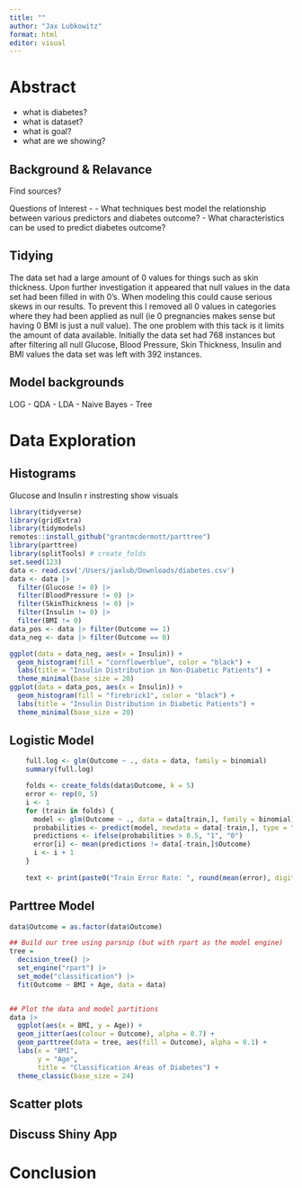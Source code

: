 ```yaml
---
title: ""
author: "Jax Lubkowitz"
format: html
editor: visual
---
```


# Abstract
- what is diabetes?
- what is dataset?
- what is goal?
- what are we showing?

## Background & Relavance

Find sources?

Questions of Interest - 
- What techniques best model the relationship between various predictors and diabetes outcome?
- What characteristics can be used to predict diabetes outcome?


## Tidying 
  The data set had a large amount of 0 values for things such as skin thickness. Upon further investigation it appeared that null values in the data set had been filled in with 0's. When modeling this could cause serious skews in our results. To prevent this I removed all 0 values in categories where they had been applied as null (ie 0 pregnancies makes sense but having 0 BMI is just a null value). The one problem with this tack is it limits the amount of data available. Initially the data set had 768 instances but after filtering all null Glucose, Blood Pressure, Skin Thickness, Insulin and BMI values the data set was left with 392 instances. 


## Model backgrounds
LOG - QDA - LDA - Naive Bayes - Tree

# Data Exploration
## Histograms
Glucose and Insulin r instresting
show visuals 

```r
library(tidyverse)
library(gridExtra)
library(tidymodels)
remotes::install_github("grantmcdermott/parttree")
library(parttree)
library(splitTools) # create_folds
set.seed(123)
data <- read.csv('/Users/jaxlub/Downloads/diabetes.csv')
data <- data |> 
  filter(Glucose != 0) |>
  filter(BloodPressure != 0) |>
  filter(SkinThickness != 0) |>
  filter(Insulin != 0) |>
  filter(BMI != 0)
data_pos <- data |> filter(Outcome == 1) 
data_neg <- data |> filter(Outcome == 0) 
```

```r
ggplot(data = data_neg, aes(x = Insulin)) +
  geom_histogram(fill = "cornflowerblue", color = "black") + 
  labs(title = "Insulin Distribution in Non-Diabetic Patients") + 
  theme_minimal(base_size = 20)
ggplot(data = data_pos, aes(x = Insulin)) +
  geom_histogram(fill = "firebrick1", color = "black") + 
  labs(title = "Insulin Distribution in Diabetic Patients") + 
  theme_minimal(base_size = 20)
```


## Logistic Model
```r
    full.log <- glm(Outcome ~ ., data = data, family = binomial)
    summary(full.log)

    folds <- create_folds(data$Outcome, k = 5)
    error <- rep(0, 5)
    i <- 1
    for (train in folds) {
      model <- glm(Outcome ~ ., data = data[train,], family = binomial)
      probabilities <- predict(model, newdata = data[-train,], type = "response")
      predictions <- ifelse(probabilities > 0.5, "1", "0")
      error[i] <- mean(predictions != data[-train,]$Outcome)
      i <- i + 1
    }
    
    text <- print(paste0("Train Error Rate: ", round(mean(error), digits = 5)))
```


## Parttree Model
```r
data$Outcome = as.factor(data$Outcome)

## Build our tree using parsnip (but with rpart as the model engine)
tree =
  decision_tree() |>
  set_engine("rpart") |>
  set_mode("classification") |>
  fit(Outcome ~ BMI + Age, data = data)


## Plot the data and model partitions
data |>
  ggplot(aes(x = BMI, y = Age)) +
  geom_jitter(aes(colour = Outcome), alpha = 0.7) +
  geom_parttree(data = tree, aes(fill = Outcome), alpha = 0.1) +
  labs(x = "BMI",
       y = "Age",
       title = "Classification Areas of Diabetes") +
  theme_classic(base_size = 24)
```




## Scatter plots 


## Discuss Shiny App

# Conclusion


